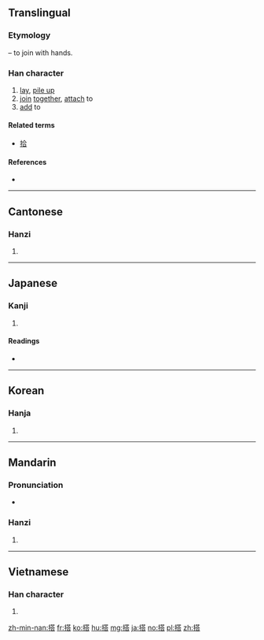 {{also|搨}}
==Translingual==

===Etymology===
{{Han compound|手|alt1=扌|t1=hand|荅|ls=psc|c1=s|c2=p}} – to join with hands.

===Han character===
{{Han char|rn=64|rad=手|as=10|sn=13|four=54061|canj=QTOR|ids=⿰扌荅}}

# [[lay]], [[pile up]]
# [[join]] [[together]], [[attach]] to
# [[add]] to

====Related terms====
* [[拾]]

====References====
* {{Han ref|kx=0448.040|dkj=12508|dj=0798.220|hdz=31912.030|uh=642D|ud=25645|bh=B766|bd=46950}}

----

==Cantonese==

===Hanzi===
{{yue-hanzi|jyut=daap3|y=daap3}}

# {{defn|lang=yue|sort=手10}}

----

==Japanese==

===Kanji===
{{ja-kanji|grade=c|rs=手10}}

# {{defn|lang=ja|sort=手10}}

====Readings====
* {{ja-readings|on=[[とう]] (tō)|kun=[[のせる]] (noseru), [[のる]] (noru)}}

----

==Korean==

===Hanja===
{{ko-hanja|hangeul=탑|eumhun=|rv=tap|mr=t'ap|y=thap}}

# {{defn|lang=ko|sort=手10}}

----

==Mandarin==

===Pronunciation===
* {{audio|Zh-da.ogg|Audio|lang=cmn}}

===Hanzi===
{{cmn-hanzi|pin=[[dā]] ([[da1]])|wg=ta<sup>1</sup>}}

# {{defn|lang=cmn|sort=手10}}

----

==Vietnamese==

===Han character===
{{vi-hantu|[[đắp]], [[đáp]], [[ráp]], [[tháp]], [[thắp]]|rs=手10}}

# {{defn|lang=vi|sort=手10}}

[[zh-min-nan:搭]]
[[fr:搭]]
[[ko:搭]]
[[hu:搭]]
[[mg:搭]]
[[ja:搭]]
[[no:搭]]
[[pl:搭]]
[[zh:搭]]